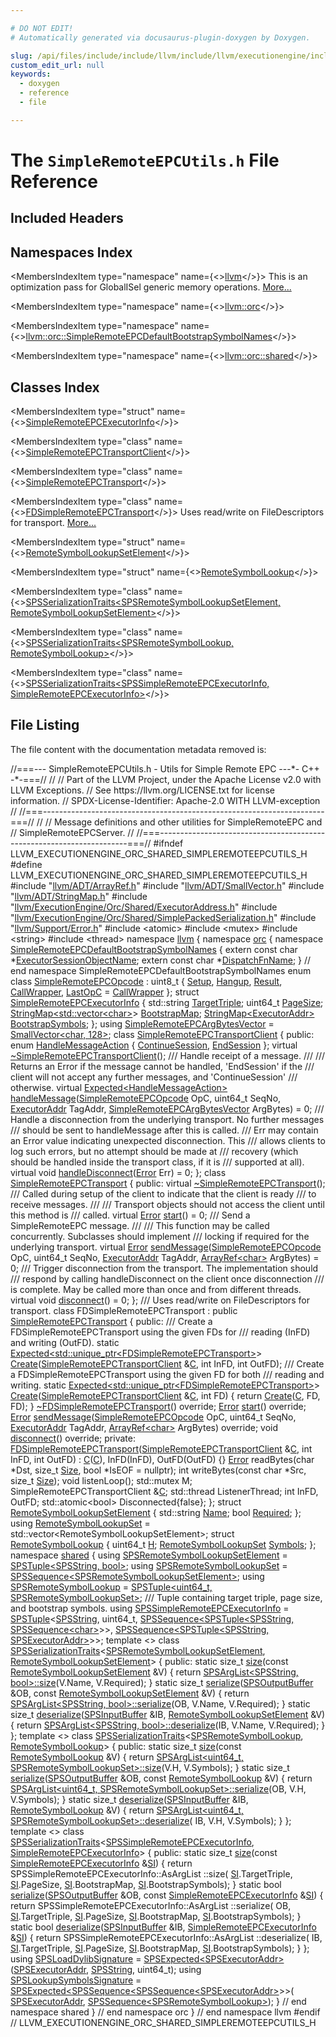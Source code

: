 ```yaml
---

# DO NOT EDIT!
# Automatically generated via docusaurus-plugin-doxygen by Doxygen.

slug: /api/files/include/include/llvm/include/llvm/executionengine/include/llvm/executionengine/orc/include/llvm/executionengine/orc/shared/simpleremoteepcutils-h
custom_edit_url: null
keywords:
  - doxygen
  - reference
  - file

---
```





# The `SimpleRemoteEPCUtils.h` File Reference

<DoxygenPage pluginConfig={pluginConfig}>



## Included Headers

<IncludesList>
<IncludesListItem
  filePath="llvm/ADT/ArrayRef.h"
  permalink="/docs/api/files/include/include/llvm/include/llvm/adt/arrayref-h"
  isLocal="true" />
<IncludesListItem
  filePath="llvm/ADT/SmallVector.h"
  permalink="/docs/api/files/include/include/llvm/include/llvm/adt/smallvector-h"
  isLocal="true" />
<IncludesListItem
  filePath="llvm/ADT/StringMap.h"
  permalink="/docs/api/files/include/include/llvm/include/llvm/adt/stringmap-h"
  isLocal="true" />
<IncludesListItem
  filePath="llvm/ExecutionEngine/Orc/Shared/ExecutorAddress.h"
  permalink="/docs/api/files/include/include/llvm/include/llvm/executionengine/include/llvm/executionengine/orc/include/llvm/executionengine/orc/shared/executoraddress-h"
  isLocal="true" />
<IncludesListItem
  filePath="llvm/ExecutionEngine/Orc/Shared/SimplePackedSerialization.h"
  permalink="/docs/api/files/include/include/llvm/include/llvm/executionengine/include/llvm/executionengine/orc/include/llvm/executionengine/orc/shared/simplepackedserialization-h"
  isLocal="true" />
<IncludesListItem
  filePath="llvm/Support/Error.h"
  permalink="/docs/api/files/include/include/llvm/include/llvm/support/error-h"
  isLocal="true" />
<IncludesListItem
  filePath="atomic"
  permalink=""
  isLocal="false" />
<IncludesListItem
  filePath="mutex"
  permalink=""
  isLocal="false" />
<IncludesListItem
  filePath="string"
  permalink=""
  isLocal="false" />
<IncludesListItem
  filePath="thread"
  permalink=""
  isLocal="false" />
</IncludesList>

## Namespaces Index

<MembersIndex>

<MembersIndexItem
  type="namespace"
  name={<><a href="/docs/api/namespaces/llvm">llvm</a></>}>
This is an optimization pass for GlobalISel generic memory operations. <a href="/docs/api/namespaces/llvm/#details">More...</a>
</MembersIndexItem>

<MembersIndexItem
  type="namespace"
  name={<><a href="/docs/api/namespaces/llvm/orc">llvm::orc</a></>}>
</MembersIndexItem>

<MembersIndexItem
  type="namespace"
  name={<><a href="/docs/api/namespaces/llvm/orc/simpleremoteepcdefaultbootstrapsymbolnames">llvm::orc::SimpleRemoteEPCDefaultBootstrapSymbolNames</a></>}>
</MembersIndexItem>

<MembersIndexItem
  type="namespace"
  name={<><a href="/docs/api/namespaces/llvm/orc/shared">llvm::orc::shared</a></>}>
</MembersIndexItem>

</MembersIndex>

## Classes Index

<MembersIndex>

<MembersIndexItem
  type="struct"
  name={<><a href="/docs/api/structs/llvm/orc/simpleremoteepcexecutorinfo">SimpleRemoteEPCExecutorInfo</a></>}>
</MembersIndexItem>

<MembersIndexItem
  type="class"
  name={<><a href="/docs/api/classes/llvm/orc/simpleremoteepctransportclient">SimpleRemoteEPCTransportClient</a></>}>
</MembersIndexItem>

<MembersIndexItem
  type="class"
  name={<><a href="/docs/api/classes/llvm/orc/simpleremoteepctransport">SimpleRemoteEPCTransport</a></>}>
</MembersIndexItem>

<MembersIndexItem
  type="class"
  name={<><a href="/docs/api/classes/llvm/orc/fdsimpleremoteepctransport">FDSimpleRemoteEPCTransport</a></>}>
Uses read/write on FileDescriptors for transport. <a href="/docs/api/classes/llvm/orc/fdsimpleremoteepctransport/#details">More...</a>
</MembersIndexItem>

<MembersIndexItem
  type="struct"
  name={<><a href="/docs/api/structs/llvm/orc/remotesymbollookupsetelement">RemoteSymbolLookupSetElement</a></>}>
</MembersIndexItem>

<MembersIndexItem
  type="struct"
  name={<><a href="/docs/api/structs/llvm/orc/remotesymbollookup">RemoteSymbolLookup</a></>}>
</MembersIndexItem>

<MembersIndexItem
  type="class"
  name={<><a href="/docs/api/classes/llvm/orc/shared/spsserializationtraits-8bb0c38405e731770fcc164a0efbfc82">SPSSerializationTraits&lt;SPSRemoteSymbolLookupSetElement, RemoteSymbolLookupSetElement&gt;</a></>}>
</MembersIndexItem>

<MembersIndexItem
  type="class"
  name={<><a href="/docs/api/classes/llvm/orc/shared/spsserializationtraits-e6f3407606c96b1e4e04d36265010f97">SPSSerializationTraits&lt;SPSRemoteSymbolLookup, RemoteSymbolLookup&gt;</a></>}>
</MembersIndexItem>

<MembersIndexItem
  type="class"
  name={<><a href="/docs/api/classes/llvm/orc/shared/spsserializationtraits-ea18de0a5e2ee726f163169765325d87">SPSSerializationTraits&lt;SPSSimpleRemoteEPCExecutorInfo, SimpleRemoteEPCExecutorInfo&gt;</a></>}>
</MembersIndexItem>

</MembersIndex>


## File Listing

The file content with the documentation metadata removed is:

<ProgramListing>

<Link id="l00001" /><CodeLine lineNumber="1"><span class="doxyHighlightComment">//===--- SimpleRemoteEPCUtils.h - Utils for Simple Remote EPC ---&#42;- C++ -&#42;-===//</span></CodeLine>
<Link id="l00002" /><CodeLine lineNumber="2"><span class="doxyHighlightComment">//</span></CodeLine>
<Link id="l00003" /><CodeLine lineNumber="3"><span class="doxyHighlightComment">// Part of the LLVM Project, under the Apache License v2.0 with LLVM Exceptions.</span></CodeLine>
<Link id="l00004" /><CodeLine lineNumber="4"><span class="doxyHighlightComment">// See https://llvm.org/LICENSE.txt for license information.</span></CodeLine>
<Link id="l00005" /><CodeLine lineNumber="5"><span class="doxyHighlightComment">// SPDX-License-Identifier: Apache-2.0 WITH LLVM-exception</span></CodeLine>
<Link id="l00006" /><CodeLine lineNumber="6"><span class="doxyHighlightComment">//</span></CodeLine>
<Link id="l00007" /><CodeLine lineNumber="7"><span class="doxyHighlightComment">//===----------------------------------------------------------------------===//</span></CodeLine>
<Link id="l00008" /><CodeLine lineNumber="8"><span class="doxyHighlightComment">//</span></CodeLine>
<Link id="l00009" /><CodeLine lineNumber="9"><span class="doxyHighlightComment">// Message definitions and other utilities for SimpleRemoteEPC and</span></CodeLine>
<Link id="l00010" /><CodeLine lineNumber="10"><span class="doxyHighlightComment">// SimpleRemoteEPCServer.</span></CodeLine>
<Link id="l00011" /><CodeLine lineNumber="11"><span class="doxyHighlightComment">//</span></CodeLine>
<Link id="l00012" /><CodeLine lineNumber="12"><span class="doxyHighlightComment">//===----------------------------------------------------------------------===//</span></CodeLine>
<Link id="l00013" /><CodeLine lineNumber="13"></CodeLine>
<Link id="l00014" /><CodeLine lineNumber="14"><span class="doxyHighlightPreprocessor">#ifndef LLVM&#95;EXECUTIONENGINE&#95;ORC&#95;SHARED&#95;SIMPLEREMOTEEPCUTILS&#95;H</span></CodeLine>
<Link id="l00015" /><CodeLine lineNumber="15"><span class="doxyHighlightPreprocessor">#define LLVM&#95;EXECUTIONENGINE&#95;ORC&#95;SHARED&#95;SIMPLEREMOTEEPCUTILS&#95;H</span></CodeLine>
<Link id="l00016" /><CodeLine lineNumber="16"></CodeLine>
<Link id="l00017" /><CodeLine lineNumber="17"><span class="doxyHighlightPreprocessor">#include &quot;<a href="/docs/api/files/include/include/llvm/include/llvm/adt/arrayref-h">llvm/ADT/ArrayRef.h</a>&quot;</span></CodeLine>
<Link id="l00018" /><CodeLine lineNumber="18"><span class="doxyHighlightPreprocessor">#include &quot;<a href="/docs/api/files/include/include/llvm/include/llvm/adt/smallvector-h">llvm/ADT/SmallVector.h</a>&quot;</span></CodeLine>
<Link id="l00019" /><CodeLine lineNumber="19"><span class="doxyHighlightPreprocessor">#include &quot;<a href="/docs/api/files/include/include/llvm/include/llvm/adt/stringmap-h">llvm/ADT/StringMap.h</a>&quot;</span></CodeLine>
<Link id="l00020" /><CodeLine lineNumber="20"><span class="doxyHighlightPreprocessor">#include &quot;<a href="/docs/api/files/include/include/llvm/include/llvm/executionengine/include/llvm/executionengine/orc/include/llvm/executionengine/orc/shared/executoraddress-h">llvm/ExecutionEngine/Orc/Shared/ExecutorAddress.h</a>&quot;</span></CodeLine>
<Link id="l00021" /><CodeLine lineNumber="21"><span class="doxyHighlightPreprocessor">#include &quot;<a href="/docs/api/files/include/include/llvm/include/llvm/executionengine/include/llvm/executionengine/orc/include/llvm/executionengine/orc/shared/simplepackedserialization-h">llvm/ExecutionEngine/Orc/Shared/SimplePackedSerialization.h</a>&quot;</span></CodeLine>
<Link id="l00022" /><CodeLine lineNumber="22"><span class="doxyHighlightPreprocessor">#include &quot;<a href="/docs/api/files/include/include/llvm/include/llvm/support/error-h">llvm/Support/Error.h</a>&quot;</span></CodeLine>
<Link id="l00023" /><CodeLine lineNumber="23"></CodeLine>
<Link id="l00024" /><CodeLine lineNumber="24"><span class="doxyHighlightPreprocessor">#include &lt;atomic&gt;</span></CodeLine>
<Link id="l00025" /><CodeLine lineNumber="25"><span class="doxyHighlightPreprocessor">#include &lt;mutex&gt;</span></CodeLine>
<Link id="l00026" /><CodeLine lineNumber="26"><span class="doxyHighlightPreprocessor">#include &lt;string&gt;</span></CodeLine>
<Link id="l00027" /><CodeLine lineNumber="27"><span class="doxyHighlightPreprocessor">#include &lt;thread&gt;</span></CodeLine>
<Link id="l00028" /><CodeLine lineNumber="28"></CodeLine>
<Link id="l00029" /><CodeLine lineNumber="29"><span class="doxyHighlightKeyword">namespace </span><span class="doxyHighlight"><a href="/docs/api/namespaces/llvm">llvm</a> &#123;</span></CodeLine>
<Link id="l00030" /><CodeLine lineNumber="30"><span class="doxyHighlightKeyword">namespace </span><span class="doxyHighlight"><a href="/docs/api/namespaces/llvm/orc">orc</a> &#123;</span></CodeLine>
<Link id="l00031" /><CodeLine lineNumber="31"></CodeLine>
<Link id="l00032" /><CodeLine lineNumber="32" lineLink="/docs/api/namespaces/llvm/orc/simpleremoteepcdefaultbootstrapsymbolnames"><span class="doxyHighlightKeyword">namespace </span><span class="doxyHighlight"><a href="/docs/api/namespaces/llvm/orc/simpleremoteepcdefaultbootstrapsymbolnames">SimpleRemoteEPCDefaultBootstrapSymbolNames</a> &#123;</span></CodeLine>
<Link id="l00033" /><CodeLine lineNumber="33"><span class="doxyHighlightKeyword">extern</span><span class="doxyHighlight"> </span><span class="doxyHighlightKeyword">const</span><span class="doxyHighlight"> </span><span class="doxyHighlightKeywordType">char</span><span class="doxyHighlight"> &#42;<a href="/docs/api/namespaces/llvm/orc/simpleremoteepcdefaultbootstrapsymbolnames/#a5925697872254d16b34822093c7bc895">ExecutorSessionObjectName</a>;</span></CodeLine>
<Link id="l00034" /><CodeLine lineNumber="34"><span class="doxyHighlightKeyword">extern</span><span class="doxyHighlight"> </span><span class="doxyHighlightKeyword">const</span><span class="doxyHighlight"> </span><span class="doxyHighlightKeywordType">char</span><span class="doxyHighlight"> &#42;<a href="/docs/api/namespaces/llvm/orc/simpleremoteepcdefaultbootstrapsymbolnames/#a317afe50d801a8bda1f3dd0f4e52752a">DispatchFnName</a>;</span></CodeLine>
<Link id="l00035" /><CodeLine lineNumber="35"><span class="doxyHighlight">&#125; </span><span class="doxyHighlightComment">// end namespace SimpleRemoteEPCDefaultBootstrapSymbolNames</span></CodeLine>
<Link id="l00036" /><CodeLine lineNumber="36"></CodeLine>
<Link id="l00037" /><CodeLine lineNumber="37" lineLink="/docs/api/namespaces/llvm/orc/#a1448b52253eb43f8f07b7f5d94336a47"><span class="doxyHighlightKeyword">enum class</span><span class="doxyHighlight"> <a href="/docs/api/namespaces/llvm/orc/#a1448b52253eb43f8f07b7f5d94336a47">SimpleRemoteEPCOpcode</a> : uint8&#95;t &#123;</span></CodeLine>
<Link id="l00038" /><CodeLine lineNumber="38" lineLink="/docs/api/namespaces/llvm/orc/#a1448b52253eb43f8f07b7f5d94336a47aad2376beebecdcf7846ba973fa1a005b"><span class="doxyHighlight">  <a href="/docs/api/namespaces/llvm/orc/#a1448b52253eb43f8f07b7f5d94336a47aad2376beebecdcf7846ba973fa1a005b">Setup</a>,</span></CodeLine>
<Link id="l00039" /><CodeLine lineNumber="39" lineLink="/docs/api/namespaces/llvm/orc/#a1448b52253eb43f8f07b7f5d94336a47a77bd384c19f071f8d0579398b90df0b6"><span class="doxyHighlight">  <a href="/docs/api/namespaces/llvm/orc/#a1448b52253eb43f8f07b7f5d94336a47a77bd384c19f071f8d0579398b90df0b6">Hangup</a>,</span></CodeLine>
<Link id="l00040" /><CodeLine lineNumber="40" lineLink="/docs/api/namespaces/llvm/orc/#a1448b52253eb43f8f07b7f5d94336a47a8eea62084ca7e541d918e823422bd82e"><span class="doxyHighlight">  <a href="/docs/api/namespaces/llvm/orc/#a1448b52253eb43f8f07b7f5d94336a47a8eea62084ca7e541d918e823422bd82e">Result</a>,</span></CodeLine>
<Link id="l00041" /><CodeLine lineNumber="41" lineLink="/docs/api/namespaces/llvm/orc/#a1448b52253eb43f8f07b7f5d94336a47a0fe959195d2bfd3ccc5cd9c358c4b561"><span class="doxyHighlight">  <a href="/docs/api/namespaces/llvm/orc/#a1448b52253eb43f8f07b7f5d94336a47a0fe959195d2bfd3ccc5cd9c358c4b561">CallWrapper</a>,</span></CodeLine>
<Link id="l00042" /><CodeLine lineNumber="42" lineLink="/docs/api/namespaces/llvm/orc/#a1448b52253eb43f8f07b7f5d94336a47ac1412e64d00512f6facfacd333f8c2b3"><span class="doxyHighlight">  <a href="/docs/api/namespaces/llvm/orc/#a1448b52253eb43f8f07b7f5d94336a47ac1412e64d00512f6facfacd333f8c2b3">LastOpC</a> = <a href="/docs/api/namespaces/llvm/orc/#a1448b52253eb43f8f07b7f5d94336a47a0fe959195d2bfd3ccc5cd9c358c4b561">CallWrapper</a></span></CodeLine>
<Link id="l00043" /><CodeLine lineNumber="43"><span class="doxyHighlight">&#125;;</span></CodeLine>
<Link id="l00044" /><CodeLine lineNumber="44"></CodeLine>
<Link id="l00045" /><CodeLine lineNumber="45" lineLink="/docs/api/structs/llvm/orc/simpleremoteepcexecutorinfo"><span class="doxyHighlightKeyword">struct </span><span class="doxyHighlight"><a href="/docs/api/structs/llvm/orc/simpleremoteepcexecutorinfo">SimpleRemoteEPCExecutorInfo</a> &#123;</span></CodeLine>
<Link id="l00046" /><CodeLine lineNumber="46" lineLink="/docs/api/structs/llvm/orc/simpleremoteepcexecutorinfo/#af7974c1a608d5ea9379d742c8e3bdbd4"><span class="doxyHighlight">  std::string <a href="/docs/api/structs/llvm/orc/simpleremoteepcexecutorinfo/#af7974c1a608d5ea9379d742c8e3bdbd4">TargetTriple</a>;</span></CodeLine>
<Link id="l00047" /><CodeLine lineNumber="47" lineLink="/docs/api/structs/llvm/orc/simpleremoteepcexecutorinfo/#aafa12dc2d92f17e4b5e6c5e9ccf16c5b"><span class="doxyHighlight">  uint64&#95;t <a href="/docs/api/structs/llvm/orc/simpleremoteepcexecutorinfo/#aafa12dc2d92f17e4b5e6c5e9ccf16c5b">PageSize</a>;</span></CodeLine>
<Link id="l00048" /><CodeLine lineNumber="48" lineLink="/docs/api/structs/llvm/orc/simpleremoteepcexecutorinfo/#a53766fef0e97efb3a7861342a248f8c1"><span class="doxyHighlight">  <a href="/docs/api/classes/llvm/stringmap">StringMap&lt;std::vector&lt;char&gt;</a>&gt; <a href="/docs/api/structs/llvm/orc/simpleremoteepcexecutorinfo/#a53766fef0e97efb3a7861342a248f8c1">BootstrapMap</a>;</span></CodeLine>
<Link id="l00049" /><CodeLine lineNumber="49" lineLink="/docs/api/structs/llvm/orc/simpleremoteepcexecutorinfo/#a04099927c3f1ff0c96b34056bea17a06"><span class="doxyHighlight">  <a href="/docs/api/classes/llvm/stringmap">StringMap&lt;ExecutorAddr&gt;</a> <a href="/docs/api/structs/llvm/orc/simpleremoteepcexecutorinfo/#a04099927c3f1ff0c96b34056bea17a06">BootstrapSymbols</a>;</span></CodeLine>
<Link id="l00050" /><CodeLine lineNumber="50"><span class="doxyHighlight">&#125;;</span></CodeLine>
<Link id="l00051" /><CodeLine lineNumber="51"></CodeLine>
<Link id="l00052" /><CodeLine lineNumber="52" lineLink="/docs/api/namespaces/llvm/orc/#a7b57ebab4d32c81530df07ac39a3b0ca"><span class="doxyHighlightKeyword">using </span><span class="doxyHighlight"><a href="/docs/api/namespaces/llvm/orc/#a7b57ebab4d32c81530df07ac39a3b0ca">SimpleRemoteEPCArgBytesVector</a> = <a href="/docs/api/classes/llvm/smallvector">SmallVector&lt;char, 128&gt;</a>;</span></CodeLine>
<Link id="l00053" /><CodeLine lineNumber="53"></CodeLine>
<Link id="l00054" /><CodeLine lineNumber="54" lineLink="/docs/api/classes/llvm/orc/simpleremoteepctransportclient"><span class="doxyHighlightKeyword">class </span><span class="doxyHighlight"><a href="/docs/api/classes/llvm/orc/simpleremoteepctransportclient">SimpleRemoteEPCTransportClient</a> &#123;</span></CodeLine>
<Link id="l00055" /><CodeLine lineNumber="55"><span class="doxyHighlightKeyword">public</span><span class="doxyHighlight">:</span></CodeLine>
<Link id="l00056" /><CodeLine lineNumber="56" lineLink="/docs/api/classes/llvm/orc/simpleremoteepctransportclient/#a0cae86f42eaefdba4b602c77afb1e035a5e8b6f0100b3a1ab9b994fc190a1b14d"><span class="doxyHighlight">  </span><span class="doxyHighlightKeyword">enum</span><span class="doxyHighlight"> <a href="/docs/api/classes/llvm/orc/simpleremoteepctransportclient/#a0cae86f42eaefdba4b602c77afb1e035">HandleMessageAction</a> &#123; <a href="/docs/api/classes/llvm/orc/simpleremoteepctransportclient/#a0cae86f42eaefdba4b602c77afb1e035a5e8b6f0100b3a1ab9b994fc190a1b14d">ContinueSession</a>, <a href="/docs/api/classes/llvm/orc/simpleremoteepctransportclient/#a0cae86f42eaefdba4b602c77afb1e035abd48e7a3495d02791216dca8b8ad1837">EndSession</a> &#125;;</span></CodeLine>
<Link id="l00057" /><CodeLine lineNumber="57"></CodeLine>
<Link id="l00058" /><CodeLine lineNumber="58" lineLink="/docs/api/classes/llvm/orc/simpleremoteepctransportclient/#abe6c8e45cc780da3a5e5045424b4eaf5"><span class="doxyHighlight">  </span><span class="doxyHighlightKeyword">virtual</span><span class="doxyHighlight"> <a href="/docs/api/classes/llvm/orc/simpleremoteepctransportclient/#abe6c8e45cc780da3a5e5045424b4eaf5">~SimpleRemoteEPCTransportClient</a>();</span></CodeLine>
<Link id="l00059" /><CodeLine lineNumber="59"></CodeLine>
<Link id="l00060" /><CodeLine lineNumber="60"><span class="doxyHighlightComment">  /// Handle receipt of a message.</span></CodeLine>
<Link id="l00061" /><CodeLine lineNumber="61"><span class="doxyHighlightComment">  ///</span></CodeLine>
<Link id="l00062" /><CodeLine lineNumber="62"><span class="doxyHighlightComment">  /// Returns an Error if the message cannot be handled, &#39;EndSession&#39; if the</span></CodeLine>
<Link id="l00063" /><CodeLine lineNumber="63"><span class="doxyHighlightComment">  /// client will not accept any further messages, and &#39;ContinueSession&#39;</span></CodeLine>
<Link id="l00064" /><CodeLine lineNumber="64"><span class="doxyHighlightComment">  /// otherwise.</span></CodeLine>
<Link id="l00065" /><CodeLine lineNumber="65"><span class="doxyHighlight">  </span><span class="doxyHighlightKeyword">virtual</span><span class="doxyHighlight"> <a href="/docs/api/classes/llvm/expected">Expected&lt;HandleMessageAction&gt;</a></span></CodeLine>
<Link id="l00066" /><CodeLine lineNumber="66" lineLink="/docs/api/classes/llvm/orc/simpleremoteepctransportclient/#a756770283ea204755873a23eb1324f69"><span class="doxyHighlight">  <a href="/docs/api/classes/llvm/orc/simpleremoteepctransportclient/#a756770283ea204755873a23eb1324f69">handleMessage</a>(<a href="/docs/api/namespaces/llvm/orc/#a1448b52253eb43f8f07b7f5d94336a47">SimpleRemoteEPCOpcode</a> OpC, uint64&#95;t SeqNo, <a href="/docs/api/classes/llvm/orc/executoraddr">ExecutorAddr</a> TagAddr,</span></CodeLine>
<Link id="l00067" /><CodeLine lineNumber="67"><span class="doxyHighlight">                <a href="/docs/api/namespaces/llvm/orc/#a7b57ebab4d32c81530df07ac39a3b0ca">SimpleRemoteEPCArgBytesVector</a> ArgBytes) = 0;</span></CodeLine>
<Link id="l00068" /><CodeLine lineNumber="68"></CodeLine>
<Link id="l00069" /><CodeLine lineNumber="69"><span class="doxyHighlightComment">  /// Handle a disconnection from the underlying transport. No further messages</span></CodeLine>
<Link id="l00070" /><CodeLine lineNumber="70"><span class="doxyHighlightComment">  /// should be sent to handleMessage after this is called.</span></CodeLine>
<Link id="l00071" /><CodeLine lineNumber="71"><span class="doxyHighlightComment">  /// Err may contain an Error value indicating unexpected disconnection. This</span></CodeLine>
<Link id="l00072" /><CodeLine lineNumber="72"><span class="doxyHighlightComment">  /// allows clients to log such errors, but no attempt should be made at</span></CodeLine>
<Link id="l00073" /><CodeLine lineNumber="73"><span class="doxyHighlightComment">  /// recovery (which should be handled inside the transport class, if it is</span></CodeLine>
<Link id="l00074" /><CodeLine lineNumber="74"><span class="doxyHighlightComment">  /// supported at all).</span></CodeLine>
<Link id="l00075" /><CodeLine lineNumber="75" lineLink="/docs/api/classes/llvm/orc/simpleremoteepctransportclient/#a8477fb0a7c21a1860bd529ebbb3b09ea"><span class="doxyHighlight">  </span><span class="doxyHighlightKeyword">virtual</span><span class="doxyHighlight"> </span><span class="doxyHighlightKeywordType">void</span><span class="doxyHighlight"> <a href="/docs/api/classes/llvm/orc/simpleremoteepctransportclient/#a8477fb0a7c21a1860bd529ebbb3b09ea">handleDisconnect</a>(<a href="/docs/api/classes/llvm/error">Error</a> Err) = 0;</span></CodeLine>
<Link id="l00076" /><CodeLine lineNumber="76"><span class="doxyHighlight">&#125;;</span></CodeLine>
<Link id="l00077" /><CodeLine lineNumber="77"></CodeLine>
<Link id="l00078" /><CodeLine lineNumber="78" lineLink="/docs/api/classes/llvm/orc/simpleremoteepctransport"><span class="doxyHighlightKeyword">class </span><span class="doxyHighlight"><a href="/docs/api/classes/llvm/orc/simpleremoteepctransport">SimpleRemoteEPCTransport</a> &#123;</span></CodeLine>
<Link id="l00079" /><CodeLine lineNumber="79"><span class="doxyHighlightKeyword">public</span><span class="doxyHighlight">:</span></CodeLine>
<Link id="l00080" /><CodeLine lineNumber="80" lineLink="/docs/api/classes/llvm/orc/simpleremoteepctransport/#a38797b28455384e26ad80ce745ada240"><span class="doxyHighlight">  </span><span class="doxyHighlightKeyword">virtual</span><span class="doxyHighlight"> <a href="/docs/api/classes/llvm/orc/simpleremoteepctransport/#a38797b28455384e26ad80ce745ada240">~SimpleRemoteEPCTransport</a>();</span></CodeLine>
<Link id="l00081" /><CodeLine lineNumber="81"></CodeLine>
<Link id="l00082" /><CodeLine lineNumber="82"><span class="doxyHighlightComment">  /// Called during setup of the client to indicate that the client is ready</span></CodeLine>
<Link id="l00083" /><CodeLine lineNumber="83"><span class="doxyHighlightComment">  /// to receive messages.</span></CodeLine>
<Link id="l00084" /><CodeLine lineNumber="84"><span class="doxyHighlightComment">  ///</span></CodeLine>
<Link id="l00085" /><CodeLine lineNumber="85"><span class="doxyHighlightComment">  /// Transport objects should not access the client until this method is</span></CodeLine>
<Link id="l00086" /><CodeLine lineNumber="86"><span class="doxyHighlightComment">  /// called.</span></CodeLine>
<Link id="l00087" /><CodeLine lineNumber="87" lineLink="/docs/api/classes/llvm/orc/simpleremoteepctransport/#ae79c453de0005263fa402a4528daca62"><span class="doxyHighlight">  </span><span class="doxyHighlightKeyword">virtual</span><span class="doxyHighlight"> <a href="/docs/api/classes/llvm/error">Error</a> <a href="/docs/api/classes/llvm/orc/simpleremoteepctransport/#ae79c453de0005263fa402a4528daca62">start</a>() = 0;</span></CodeLine>
<Link id="l00088" /><CodeLine lineNumber="88"></CodeLine>
<Link id="l00089" /><CodeLine lineNumber="89"><span class="doxyHighlightComment">  /// Send a SimpleRemoteEPC message.</span></CodeLine>
<Link id="l00090" /><CodeLine lineNumber="90"><span class="doxyHighlightComment">  ///</span></CodeLine>
<Link id="l00091" /><CodeLine lineNumber="91"><span class="doxyHighlightComment">  /// This function may be called concurrently. Subclasses should implement</span></CodeLine>
<Link id="l00092" /><CodeLine lineNumber="92"><span class="doxyHighlightComment">  /// locking if required for the underlying transport.</span></CodeLine>
<Link id="l00093" /><CodeLine lineNumber="93" lineLink="/docs/api/classes/llvm/orc/simpleremoteepctransport/#aaf0798dc9fea356e7235626731290c85"><span class="doxyHighlight">  </span><span class="doxyHighlightKeyword">virtual</span><span class="doxyHighlight"> <a href="/docs/api/classes/llvm/error">Error</a> <a href="/docs/api/classes/llvm/orc/simpleremoteepctransport/#aaf0798dc9fea356e7235626731290c85">sendMessage</a>(<a href="/docs/api/namespaces/llvm/orc/#a1448b52253eb43f8f07b7f5d94336a47">SimpleRemoteEPCOpcode</a> OpC, uint64&#95;t SeqNo,</span></CodeLine>
<Link id="l00094" /><CodeLine lineNumber="94"><span class="doxyHighlight">                            <a href="/docs/api/classes/llvm/orc/executoraddr">ExecutorAddr</a> TagAddr, <a href="/docs/api/classes/llvm/arrayref">ArrayRef&lt;char&gt;</a> ArgBytes) = 0;</span></CodeLine>
<Link id="l00095" /><CodeLine lineNumber="95"></CodeLine>
<Link id="l00096" /><CodeLine lineNumber="96"><span class="doxyHighlightComment">  /// Trigger disconnection from the transport. The implementation should</span></CodeLine>
<Link id="l00097" /><CodeLine lineNumber="97"><span class="doxyHighlightComment">  /// respond by calling handleDisconnect on the client once disconnection</span></CodeLine>
<Link id="l00098" /><CodeLine lineNumber="98"><span class="doxyHighlightComment">  /// is complete. May be called more than once and from different threads.</span></CodeLine>
<Link id="l00099" /><CodeLine lineNumber="99" lineLink="/docs/api/classes/llvm/orc/simpleremoteepctransport/#a40dbb8329ec9b2d5c75db809a2b98be1"><span class="doxyHighlight">  </span><span class="doxyHighlightKeyword">virtual</span><span class="doxyHighlight"> </span><span class="doxyHighlightKeywordType">void</span><span class="doxyHighlight"> <a href="/docs/api/classes/llvm/orc/simpleremoteepctransport/#a40dbb8329ec9b2d5c75db809a2b98be1">disconnect</a>() = 0;</span></CodeLine>
<Link id="l00100" /><CodeLine lineNumber="100"><span class="doxyHighlight">&#125;;</span></CodeLine>
<Link id="l00101" /><CodeLine lineNumber="101"></CodeLine>
<Link id="l00102" /><CodeLine lineNumber="102"><span class="doxyHighlightComment">/// Uses read/write on FileDescriptors for transport.</span></CodeLine>
<Link id="l00103" /><CodeLine lineNumber="103" lineLink="/docs/api/classes/llvm/orc/fdsimpleremoteepctransport"><span class="doxyHighlightKeyword">class </span><span class="doxyHighlight">FDSimpleRemoteEPCTransport : </span><span class="doxyHighlightKeyword">public</span><span class="doxyHighlight"> <a href="/docs/api/classes/llvm/orc/simpleremoteepctransport">SimpleRemoteEPCTransport</a> &#123;</span></CodeLine>
<Link id="l00104" /><CodeLine lineNumber="104"><span class="doxyHighlightKeyword">public</span><span class="doxyHighlight">:</span></CodeLine>
<Link id="l00105" /><CodeLine lineNumber="105"><span class="doxyHighlightComment">  /// Create a FDSimpleRemoteEPCTransport using the given FDs for</span></CodeLine>
<Link id="l00106" /><CodeLine lineNumber="106"><span class="doxyHighlightComment">  /// reading (InFD) and writing (OutFD).</span></CodeLine>
<Link id="l00107" /><CodeLine lineNumber="107"><span class="doxyHighlight">  </span><span class="doxyHighlightKeyword">static</span><span class="doxyHighlight"> <a href="/docs/api/classes/llvm/expected">Expected&lt;std::unique&#95;ptr&lt;FDSimpleRemoteEPCTransport&gt;</a>&gt;</span></CodeLine>
<Link id="l00108" /><CodeLine lineNumber="108"><span class="doxyHighlight">  <a href="/docs/api/classes/llvm/orc/fdsimpleremoteepctransport/#a5d6436e125cf4da50190592a07a2197d">Create</a>(<a href="/docs/api/classes/llvm/orc/simpleremoteepctransportclient">SimpleRemoteEPCTransportClient</a> &amp;<a href="/docs/api/namespaces/llvm/callingconv/#ac6aa1387c4375260e2468eb5a77fdb4cafd841a49aec1539bc88abc8ff9e170fb">C</a>, </span><span class="doxyHighlightKeywordType">int</span><span class="doxyHighlight"> InFD, </span><span class="doxyHighlightKeywordType">int</span><span class="doxyHighlight"> OutFD);</span></CodeLine>
<Link id="l00109" /><CodeLine lineNumber="109"></CodeLine>
<Link id="l00110" /><CodeLine lineNumber="110"><span class="doxyHighlightComment">  /// Create a FDSimpleRemoteEPCTransport using the given FD for both</span></CodeLine>
<Link id="l00111" /><CodeLine lineNumber="111"><span class="doxyHighlightComment">  /// reading and writing.</span></CodeLine>
<Link id="l00112" /><CodeLine lineNumber="112"><span class="doxyHighlight">  </span><span class="doxyHighlightKeyword">static</span><span class="doxyHighlight"> <a href="/docs/api/classes/llvm/expected">Expected&lt;std::unique&#95;ptr&lt;FDSimpleRemoteEPCTransport&gt;</a>&gt;</span></CodeLine>
<Link id="l00113" /><CodeLine lineNumber="113" lineLink="/docs/api/classes/llvm/orc/fdsimpleremoteepctransport/#a7bb5d042470544c2bbd08588984d41b3"><span class="doxyHighlight">  <a href="/docs/api/classes/llvm/orc/fdsimpleremoteepctransport/#a7bb5d042470544c2bbd08588984d41b3">Create</a>(<a href="/docs/api/classes/llvm/orc/simpleremoteepctransportclient">SimpleRemoteEPCTransportClient</a> &amp;<a href="/docs/api/namespaces/llvm/callingconv/#ac6aa1387c4375260e2468eb5a77fdb4cafd841a49aec1539bc88abc8ff9e170fb">C</a>, </span><span class="doxyHighlightKeywordType">int</span><span class="doxyHighlight"> FD) &#123;</span></CodeLine>
<Link id="l00114" /><CodeLine lineNumber="114"><span class="doxyHighlight">    </span><span class="doxyHighlightKeywordFlow">return</span><span class="doxyHighlight"> <a href="/docs/api/classes/llvm/orc/fdsimpleremoteepctransport/#a5d6436e125cf4da50190592a07a2197d">Create</a>(<a href="/docs/api/namespaces/llvm/callingconv/#ac6aa1387c4375260e2468eb5a77fdb4cafd841a49aec1539bc88abc8ff9e170fb">C</a>, FD, FD);</span></CodeLine>
<Link id="l00115" /><CodeLine lineNumber="115"><span class="doxyHighlight">  &#125;</span></CodeLine>
<Link id="l00116" /><CodeLine lineNumber="116"></CodeLine>
<Link id="l00117" /><CodeLine lineNumber="117"><span class="doxyHighlight">  <a href="/docs/api/classes/llvm/orc/fdsimpleremoteepctransport/#afa56afe03c97c700880895e658ba6232">~FDSimpleRemoteEPCTransport</a>() </span><span class="doxyHighlightKeyword">override</span><span class="doxyHighlight">;</span></CodeLine>
<Link id="l00118" /><CodeLine lineNumber="118"></CodeLine>
<Link id="l00119" /><CodeLine lineNumber="119"><span class="doxyHighlight">  <a href="/docs/api/classes/llvm/error">Error</a> <a href="/docs/api/classes/llvm/orc/fdsimpleremoteepctransport/#a6e8f262aaaac4d6d07b00f3e16510383">start</a>() </span><span class="doxyHighlightKeyword">override</span><span class="doxyHighlight">;</span></CodeLine>
<Link id="l00120" /><CodeLine lineNumber="120"></CodeLine>
<Link id="l00121" /><CodeLine lineNumber="121"><span class="doxyHighlight">  <a href="/docs/api/classes/llvm/error">Error</a> <a href="/docs/api/classes/llvm/orc/fdsimpleremoteepctransport/#ac70eafd527c133cbc9773c9237179b17">sendMessage</a>(<a href="/docs/api/namespaces/llvm/orc/#a1448b52253eb43f8f07b7f5d94336a47">SimpleRemoteEPCOpcode</a> OpC, uint64&#95;t SeqNo,</span></CodeLine>
<Link id="l00122" /><CodeLine lineNumber="122"><span class="doxyHighlight">                    <a href="/docs/api/classes/llvm/orc/executoraddr">ExecutorAddr</a> TagAddr, <a href="/docs/api/classes/llvm/arrayref">ArrayRef&lt;char&gt;</a> ArgBytes) </span><span class="doxyHighlightKeyword">override</span><span class="doxyHighlight">;</span></CodeLine>
<Link id="l00123" /><CodeLine lineNumber="123"></CodeLine>
<Link id="l00124" /><CodeLine lineNumber="124"><span class="doxyHighlight">  </span><span class="doxyHighlightKeywordType">void</span><span class="doxyHighlight"> <a href="/docs/api/classes/llvm/orc/fdsimpleremoteepctransport/#a2aad700be22e6ac875d538a01e267d74">disconnect</a>() </span><span class="doxyHighlightKeyword">override</span><span class="doxyHighlight">;</span></CodeLine>
<Link id="l00125" /><CodeLine lineNumber="125"></CodeLine>
<Link id="l00126" /><CodeLine lineNumber="126"><span class="doxyHighlightKeyword">private</span><span class="doxyHighlight">:</span></CodeLine>
<Link id="l00127" /><CodeLine lineNumber="127"><span class="doxyHighlight">  <a href="/docs/api/classes/llvm/orc/fdsimpleremoteepctransport">FDSimpleRemoteEPCTransport</a>(<a href="/docs/api/classes/llvm/orc/simpleremoteepctransportclient">SimpleRemoteEPCTransportClient</a> &amp;<a href="/docs/api/namespaces/llvm/callingconv/#ac6aa1387c4375260e2468eb5a77fdb4cafd841a49aec1539bc88abc8ff9e170fb">C</a>, </span><span class="doxyHighlightKeywordType">int</span><span class="doxyHighlight"> InFD,</span></CodeLine>
<Link id="l00128" /><CodeLine lineNumber="128"><span class="doxyHighlight">                             </span><span class="doxyHighlightKeywordType">int</span><span class="doxyHighlight"> OutFD)</span></CodeLine>
<Link id="l00129" /><CodeLine lineNumber="129"><span class="doxyHighlight">      : <a href="/docs/api/namespaces/llvm/callingconv/#ac6aa1387c4375260e2468eb5a77fdb4cafd841a49aec1539bc88abc8ff9e170fb">C</a>(<a href="/docs/api/namespaces/llvm/callingconv/#ac6aa1387c4375260e2468eb5a77fdb4cafd841a49aec1539bc88abc8ff9e170fb">C</a>), InFD(InFD), OutFD(OutFD) &#123;&#125;</span></CodeLine>
<Link id="l00130" /><CodeLine lineNumber="130"></CodeLine>
<Link id="l00131" /><CodeLine lineNumber="131"><span class="doxyHighlight">  <a href="/docs/api/classes/llvm/error">Error</a> readBytes(</span><span class="doxyHighlightKeywordType">char</span><span class="doxyHighlight"> &#42;Dst, </span><span class="doxyHighlightKeywordType">size&#95;t</span><span class="doxyHighlight"> <a href="/docs/api/files/lib/lib/analysis/inlineorder-cpp/#a7ee6f0cb51c3b9056199e9a0001fe8c3a6f6cb72d544962fa333e2e34ce64f719">Size</a>, </span><span class="doxyHighlightKeywordType">bool</span><span class="doxyHighlight"> &#42;IsEOF = </span><span class="doxyHighlightKeyword">nullptr</span><span class="doxyHighlight">);</span></CodeLine>
<Link id="l00132" /><CodeLine lineNumber="132"><span class="doxyHighlight">  </span><span class="doxyHighlightKeywordType">int</span><span class="doxyHighlight"> writeBytes(</span><span class="doxyHighlightKeyword">const</span><span class="doxyHighlight"> </span><span class="doxyHighlightKeywordType">char</span><span class="doxyHighlight"> &#42;Src, </span><span class="doxyHighlightKeywordType">size&#95;t</span><span class="doxyHighlight"> <a href="/docs/api/files/lib/lib/analysis/inlineorder-cpp/#a7ee6f0cb51c3b9056199e9a0001fe8c3a6f6cb72d544962fa333e2e34ce64f719">Size</a>);</span></CodeLine>
<Link id="l00133" /><CodeLine lineNumber="133"><span class="doxyHighlight">  </span><span class="doxyHighlightKeywordType">void</span><span class="doxyHighlight"> listenLoop();</span></CodeLine>
<Link id="l00134" /><CodeLine lineNumber="134"></CodeLine>
<Link id="l00135" /><CodeLine lineNumber="135"><span class="doxyHighlight">  std::mutex M;</span></CodeLine>
<Link id="l00136" /><CodeLine lineNumber="136"><span class="doxyHighlight">  SimpleRemoteEPCTransportClient &amp;<a href="/docs/api/namespaces/llvm/callingconv/#ac6aa1387c4375260e2468eb5a77fdb4cafd841a49aec1539bc88abc8ff9e170fb">C</a>;</span></CodeLine>
<Link id="l00137" /><CodeLine lineNumber="137"><span class="doxyHighlight">  std::thread ListenerThread;</span></CodeLine>
<Link id="l00138" /><CodeLine lineNumber="138"><span class="doxyHighlight">  </span><span class="doxyHighlightKeywordType">int</span><span class="doxyHighlight"> InFD, OutFD;</span></CodeLine>
<Link id="l00139" /><CodeLine lineNumber="139"><span class="doxyHighlight">  std::atomic&lt;bool&gt; Disconnected&#123;</span><span class="doxyHighlightKeyword">false</span><span class="doxyHighlight">&#125;;</span></CodeLine>
<Link id="l00140" /><CodeLine lineNumber="140"><span class="doxyHighlight">&#125;;</span></CodeLine>
<Link id="l00141" /><CodeLine lineNumber="141"></CodeLine>
<Link id="l00142" /><CodeLine lineNumber="142" lineLink="/docs/api/structs/llvm/orc/remotesymbollookupsetelement"><span class="doxyHighlightKeyword">struct </span><span class="doxyHighlight"><a href="/docs/api/structs/llvm/orc/remotesymbollookupsetelement">RemoteSymbolLookupSetElement</a> &#123;</span></CodeLine>
<Link id="l00143" /><CodeLine lineNumber="143" lineLink="/docs/api/structs/llvm/orc/remotesymbollookupsetelement/#ac4d571cd87813bd089ae3996aa124e8d"><span class="doxyHighlight">  std::string <a href="/docs/api/structs/llvm/orc/remotesymbollookupsetelement/#ac4d571cd87813bd089ae3996aa124e8d">Name</a>;</span></CodeLine>
<Link id="l00144" /><CodeLine lineNumber="144" lineLink="/docs/api/structs/llvm/orc/remotesymbollookupsetelement/#a07f5dbf98d01fcded4c2afa2134cbe60"><span class="doxyHighlight">  </span><span class="doxyHighlightKeywordType">bool</span><span class="doxyHighlight"> <a href="/docs/api/structs/llvm/orc/remotesymbollookupsetelement/#a07f5dbf98d01fcded4c2afa2134cbe60">Required</a>;</span></CodeLine>
<Link id="l00145" /><CodeLine lineNumber="145"><span class="doxyHighlight">&#125;;</span></CodeLine>
<Link id="l00146" /><CodeLine lineNumber="146"></CodeLine>
<Link id="l00147" /><CodeLine lineNumber="147" lineLink="/docs/api/namespaces/llvm/orc/#a6ed8943340ff5fdbb423c5a9f55daf4c"><span class="doxyHighlightKeyword">using </span><span class="doxyHighlight"><a href="/docs/api/namespaces/llvm/orc/#a6ed8943340ff5fdbb423c5a9f55daf4c">RemoteSymbolLookupSet</a> = std::vector&lt;RemoteSymbolLookupSetElement&gt;;</span></CodeLine>
<Link id="l00148" /><CodeLine lineNumber="148"></CodeLine>
<Link id="l00149" /><CodeLine lineNumber="149" lineLink="/docs/api/structs/llvm/orc/remotesymbollookup"><span class="doxyHighlightKeyword">struct </span><span class="doxyHighlight"><a href="/docs/api/structs/llvm/orc/remotesymbollookup">RemoteSymbolLookup</a> &#123;</span></CodeLine>
<Link id="l00150" /><CodeLine lineNumber="150" lineLink="/docs/api/structs/llvm/orc/remotesymbollookup/#ab102aa8f9f92bfb599aa53dee2a2f0fc"><span class="doxyHighlight">  uint64&#95;t <a href="/docs/api/structs/llvm/orc/remotesymbollookup/#ab102aa8f9f92bfb599aa53dee2a2f0fc">H</a>;</span></CodeLine>
<Link id="l00151" /><CodeLine lineNumber="151" lineLink="/docs/api/structs/llvm/orc/remotesymbollookup/#abda0622b4fca4dc6ab25539d5cdbb1e9"><span class="doxyHighlight">  <a href="/docs/api/namespaces/llvm/orc/#a6ed8943340ff5fdbb423c5a9f55daf4c">RemoteSymbolLookupSet</a> <a href="/docs/api/structs/llvm/orc/remotesymbollookup/#abda0622b4fca4dc6ab25539d5cdbb1e9">Symbols</a>;</span></CodeLine>
<Link id="l00152" /><CodeLine lineNumber="152"><span class="doxyHighlight">&#125;;</span></CodeLine>
<Link id="l00153" /><CodeLine lineNumber="153"></CodeLine>
<Link id="l00154" /><CodeLine lineNumber="154"><span class="doxyHighlightKeyword">namespace </span><span class="doxyHighlight"><a href="/docs/api/namespaces/llvm/orc/shared">shared</a> &#123;</span></CodeLine>
<Link id="l00155" /><CodeLine lineNumber="155"></CodeLine>
<Link id="l00156" /><CodeLine lineNumber="156" lineLink="/docs/api/namespaces/llvm/orc/shared/#a61d90db1bc867d756c6431a7aac12b2b"><span class="doxyHighlightKeyword">using </span><span class="doxyHighlight"><a href="/docs/api/namespaces/llvm/orc/shared/#a61d90db1bc867d756c6431a7aac12b2b">SPSRemoteSymbolLookupSetElement</a> = <a href="/docs/api/classes/llvm/orc/shared/spstuple">SPSTuple&lt;SPSString, bool&gt;</a>;</span></CodeLine>
<Link id="l00157" /><CodeLine lineNumber="157"></CodeLine>
<Link id="l00158" /><CodeLine lineNumber="158" lineLink="/docs/api/namespaces/llvm/orc/shared/#aa4683bc096f3b0cd8be3e2bcfa5924fa"><span class="doxyHighlightKeyword">using </span><span class="doxyHighlight"><a href="/docs/api/namespaces/llvm/orc/shared/#aa4683bc096f3b0cd8be3e2bcfa5924fa">SPSRemoteSymbolLookupSet</a> = <a href="/docs/api/classes/llvm/orc/shared/spssequence">SPSSequence&lt;SPSRemoteSymbolLookupSetElement&gt;</a>;</span></CodeLine>
<Link id="l00159" /><CodeLine lineNumber="159"></CodeLine>
<Link id="l00160" /><CodeLine lineNumber="160" lineLink="/docs/api/namespaces/llvm/orc/shared/#aa3c3ea30847f43c1075fb13d02fc457a"><span class="doxyHighlightKeyword">using </span><span class="doxyHighlight"><a href="/docs/api/namespaces/llvm/orc/shared/#aa3c3ea30847f43c1075fb13d02fc457a">SPSRemoteSymbolLookup</a> = <a href="/docs/api/classes/llvm/orc/shared/spstuple">SPSTuple&lt;uint64&#95;t, SPSRemoteSymbolLookupSet&gt;</a>;</span></CodeLine>
<Link id="l00161" /><CodeLine lineNumber="161"></CodeLine>
<Link id="l00162" /><CodeLine lineNumber="162"><span class="doxyHighlightComment">/// Tuple containing target triple, page size, and bootstrap symbols.</span></CodeLine>
<Link id="l00163" /><CodeLine lineNumber="163" lineLink="/docs/api/namespaces/llvm/orc/shared/#a59137420a08264e9deb791025a69564a"><span class="doxyHighlightKeyword">using </span><span class="doxyHighlight"><a href="/docs/api/namespaces/llvm/orc/shared/#a59137420a08264e9deb791025a69564a">SPSSimpleRemoteEPCExecutorInfo</a> =</span></CodeLine>
<Link id="l00164" /><CodeLine lineNumber="164"><span class="doxyHighlight">    <a href="/docs/api/classes/llvm/orc/shared/spstuple">SPSTuple</a>&lt;<a href="/docs/api/namespaces/llvm/orc/shared/#a3b101487ee72cf9033225840204e68bb">SPSString</a>, uint64&#95;t,</span></CodeLine>
<Link id="l00165" /><CodeLine lineNumber="165"><span class="doxyHighlight">             <a href="/docs/api/classes/llvm/orc/shared/spssequence">SPSSequence&lt;SPSTuple&lt;SPSString, SPSSequence&lt;char&gt;</a>&gt;&gt;,</span></CodeLine>
<Link id="l00166" /><CodeLine lineNumber="166"><span class="doxyHighlight">             <a href="/docs/api/classes/llvm/orc/shared/spssequence">SPSSequence&lt;SPSTuple&lt;SPSString, SPSExecutorAddr&gt;</a>&gt;&gt;;</span></CodeLine>
<Link id="l00167" /><CodeLine lineNumber="167"></CodeLine>
<Link id="l00168" /><CodeLine lineNumber="168"><span class="doxyHighlightKeyword">template</span><span class="doxyHighlight"> &lt;&gt;</span></CodeLine>
<Link id="l00169" /><CodeLine lineNumber="169" lineLink="/docs/api/classes/llvm/orc/shared/spsserializationtraits-8bb0c38405e731770fcc164a0efbfc82"><span class="doxyHighlightKeyword">class </span><span class="doxyHighlight"><a href="/docs/api/classes/llvm/orc/shared/spsserializationtraits">SPSSerializationTraits</a>&lt;<a href="/docs/api/namespaces/llvm/orc/shared/#a61d90db1bc867d756c6431a7aac12b2b">SPSRemoteSymbolLookupSetElement</a>,</span></CodeLine>
<Link id="l00170" /><CodeLine lineNumber="170"><span class="doxyHighlight">                             <a href="/docs/api/structs/llvm/orc/remotesymbollookupsetelement">RemoteSymbolLookupSetElement</a>&gt; &#123;</span></CodeLine>
<Link id="l00171" /><CodeLine lineNumber="171"><span class="doxyHighlightKeyword">public</span><span class="doxyHighlight">:</span></CodeLine>
<Link id="l00172" /><CodeLine lineNumber="172" lineLink="/docs/api/classes/llvm/orc/shared/spsserializationtraits-8bb0c38405e731770fcc164a0efbfc82/#abd5c884f916ae1eab757326ed520c21c"><span class="doxyHighlight">  </span><span class="doxyHighlightKeyword">static</span><span class="doxyHighlight"> </span><span class="doxyHighlightKeywordType">size&#95;t</span><span class="doxyHighlight"> <a href="/docs/api/classes/llvm/orc/shared/spsserializationtraits-8bb0c38405e731770fcc164a0efbfc82/#abd5c884f916ae1eab757326ed520c21c">size</a>(</span><span class="doxyHighlightKeyword">const</span><span class="doxyHighlight"> <a href="/docs/api/structs/llvm/orc/remotesymbollookupsetelement">RemoteSymbolLookupSetElement</a> &amp;V) &#123;</span></CodeLine>
<Link id="l00173" /><CodeLine lineNumber="173"><span class="doxyHighlight">    </span><span class="doxyHighlightKeywordFlow">return</span><span class="doxyHighlight"> <a href="/docs/api/classes/llvm/orc/shared/spsarglist">SPSArgList&lt;SPSString, bool&gt;::size</a>(V.Name, V.Required);</span></CodeLine>
<Link id="l00174" /><CodeLine lineNumber="174"><span class="doxyHighlight">  &#125;</span></CodeLine>
<Link id="l00175" /><CodeLine lineNumber="175"></CodeLine>
<Link id="l00176" /><CodeLine lineNumber="176" lineLink="/docs/api/classes/llvm/orc/shared/spsserializationtraits-8bb0c38405e731770fcc164a0efbfc82/#a59b414714066f0940736aa12e2ad5d07"><span class="doxyHighlight">  </span><span class="doxyHighlightKeyword">static</span><span class="doxyHighlight"> </span><span class="doxyHighlightKeywordType">size&#95;t</span><span class="doxyHighlight"> <a href="/docs/api/classes/llvm/orc/shared/spsserializationtraits-8bb0c38405e731770fcc164a0efbfc82/#a59b414714066f0940736aa12e2ad5d07">serialize</a>(<a href="/docs/api/classes/llvm/orc/shared/spsoutputbuffer">SPSOutputBuffer</a> &amp;OB,</span></CodeLine>
<Link id="l00177" /><CodeLine lineNumber="177"><span class="doxyHighlight">                          </span><span class="doxyHighlightKeyword">const</span><span class="doxyHighlight"> <a href="/docs/api/structs/llvm/orc/remotesymbollookupsetelement">RemoteSymbolLookupSetElement</a> &amp;V) &#123;</span></CodeLine>
<Link id="l00178" /><CodeLine lineNumber="178"><span class="doxyHighlight">    </span><span class="doxyHighlightKeywordFlow">return</span><span class="doxyHighlight"> <a href="/docs/api/classes/llvm/orc/shared/spsarglist">SPSArgList&lt;SPSString, bool&gt;::serialize</a>(OB, V.Name, V.Required);</span></CodeLine>
<Link id="l00179" /><CodeLine lineNumber="179"><span class="doxyHighlight">  &#125;</span></CodeLine>
<Link id="l00180" /><CodeLine lineNumber="180"></CodeLine>
<Link id="l00181" /><CodeLine lineNumber="181" lineLink="/docs/api/classes/llvm/orc/shared/spsserializationtraits-8bb0c38405e731770fcc164a0efbfc82/#a82402cc469b674b3a0f6559786c254ff"><span class="doxyHighlight">  </span><span class="doxyHighlightKeyword">static</span><span class="doxyHighlight"> </span><span class="doxyHighlightKeywordType">size&#95;t</span><span class="doxyHighlight"> <a href="/docs/api/classes/llvm/orc/shared/spsserializationtraits-8bb0c38405e731770fcc164a0efbfc82/#a82402cc469b674b3a0f6559786c254ff">deserialize</a>(<a href="/docs/api/classes/llvm/orc/shared/spsinputbuffer">SPSInputBuffer</a> &amp;IB,</span></CodeLine>
<Link id="l00182" /><CodeLine lineNumber="182"><span class="doxyHighlight">                            <a href="/docs/api/structs/llvm/orc/remotesymbollookupsetelement">RemoteSymbolLookupSetElement</a> &amp;V) &#123;</span></CodeLine>
<Link id="l00183" /><CodeLine lineNumber="183"><span class="doxyHighlight">    </span><span class="doxyHighlightKeywordFlow">return</span><span class="doxyHighlight"> <a href="/docs/api/classes/llvm/orc/shared/spsarglist">SPSArgList&lt;SPSString, bool&gt;::deserialize</a>(IB, V.Name, V.Required);</span></CodeLine>
<Link id="l00184" /><CodeLine lineNumber="184"><span class="doxyHighlight">  &#125;</span></CodeLine>
<Link id="l00185" /><CodeLine lineNumber="185"><span class="doxyHighlight">&#125;;</span></CodeLine>
<Link id="l00186" /><CodeLine lineNumber="186"></CodeLine>
<Link id="l00187" /><CodeLine lineNumber="187"><span class="doxyHighlightKeyword">template</span><span class="doxyHighlight"> &lt;&gt;</span></CodeLine>
<Link id="l00188" /><CodeLine lineNumber="188" lineLink="/docs/api/classes/llvm/orc/shared/spsserializationtraits-e6f3407606c96b1e4e04d36265010f97"><span class="doxyHighlightKeyword">class </span><span class="doxyHighlight"><a href="/docs/api/classes/llvm/orc/shared/spsserializationtraits">SPSSerializationTraits</a>&lt;<a href="/docs/api/namespaces/llvm/orc/shared/#aa3c3ea30847f43c1075fb13d02fc457a">SPSRemoteSymbolLookup</a>, <a href="/docs/api/structs/llvm/orc/remotesymbollookup">RemoteSymbolLookup</a>&gt; &#123;</span></CodeLine>
<Link id="l00189" /><CodeLine lineNumber="189"><span class="doxyHighlightKeyword">public</span><span class="doxyHighlight">:</span></CodeLine>
<Link id="l00190" /><CodeLine lineNumber="190" lineLink="/docs/api/classes/llvm/orc/shared/spsserializationtraits-e6f3407606c96b1e4e04d36265010f97/#ac9b870106cac4601596bc6471fea7369"><span class="doxyHighlight">  </span><span class="doxyHighlightKeyword">static</span><span class="doxyHighlight"> </span><span class="doxyHighlightKeywordType">size&#95;t</span><span class="doxyHighlight"> <a href="/docs/api/classes/llvm/orc/shared/spsserializationtraits-e6f3407606c96b1e4e04d36265010f97/#ac9b870106cac4601596bc6471fea7369">size</a>(</span><span class="doxyHighlightKeyword">const</span><span class="doxyHighlight"> <a href="/docs/api/structs/llvm/orc/remotesymbollookup">RemoteSymbolLookup</a> &amp;V) &#123;</span></CodeLine>
<Link id="l00191" /><CodeLine lineNumber="191"><span class="doxyHighlight">    </span><span class="doxyHighlightKeywordFlow">return</span><span class="doxyHighlight"> <a href="/docs/api/classes/llvm/orc/shared/spsarglist">SPSArgList&lt;uint64&#95;t, SPSRemoteSymbolLookupSet&gt;::size</a>(V.H, V.Symbols);</span></CodeLine>
<Link id="l00192" /><CodeLine lineNumber="192"><span class="doxyHighlight">  &#125;</span></CodeLine>
<Link id="l00193" /><CodeLine lineNumber="193"></CodeLine>
<Link id="l00194" /><CodeLine lineNumber="194" lineLink="/docs/api/classes/llvm/orc/shared/spsserializationtraits-e6f3407606c96b1e4e04d36265010f97/#a935e08060be77907ac6594f8373b7c5e"><span class="doxyHighlight">  </span><span class="doxyHighlightKeyword">static</span><span class="doxyHighlight"> </span><span class="doxyHighlightKeywordType">size&#95;t</span><span class="doxyHighlight"> <a href="/docs/api/classes/llvm/orc/shared/spsserializationtraits-e6f3407606c96b1e4e04d36265010f97/#a935e08060be77907ac6594f8373b7c5e">serialize</a>(<a href="/docs/api/classes/llvm/orc/shared/spsoutputbuffer">SPSOutputBuffer</a> &amp;OB, </span><span class="doxyHighlightKeyword">const</span><span class="doxyHighlight"> <a href="/docs/api/structs/llvm/orc/remotesymbollookup">RemoteSymbolLookup</a> &amp;V) &#123;</span></CodeLine>
<Link id="l00195" /><CodeLine lineNumber="195"><span class="doxyHighlight">    </span><span class="doxyHighlightKeywordFlow">return</span><span class="doxyHighlight"> <a href="/docs/api/classes/llvm/orc/shared/spsarglist">SPSArgList&lt;uint64&#95;t, SPSRemoteSymbolLookupSet&gt;::serialize</a>(OB, V.H,</span></CodeLine>
<Link id="l00196" /><CodeLine lineNumber="196"><span class="doxyHighlight">                                                                     V.Symbols);</span></CodeLine>
<Link id="l00197" /><CodeLine lineNumber="197"><span class="doxyHighlight">  &#125;</span></CodeLine>
<Link id="l00198" /><CodeLine lineNumber="198"></CodeLine>
<Link id="l00199" /><CodeLine lineNumber="199" lineLink="/docs/api/classes/llvm/orc/shared/spsserializationtraits-e6f3407606c96b1e4e04d36265010f97/#afa25a42f81a64f944656fb82ac9407e6"><span class="doxyHighlight">  </span><span class="doxyHighlightKeyword">static</span><span class="doxyHighlight"> </span><span class="doxyHighlightKeywordType">size&#95;t</span><span class="doxyHighlight"> <a href="/docs/api/classes/llvm/orc/shared/spsserializationtraits-e6f3407606c96b1e4e04d36265010f97/#afa25a42f81a64f944656fb82ac9407e6">deserialize</a>(<a href="/docs/api/classes/llvm/orc/shared/spsinputbuffer">SPSInputBuffer</a> &amp;IB, <a href="/docs/api/structs/llvm/orc/remotesymbollookup">RemoteSymbolLookup</a> &amp;V) &#123;</span></CodeLine>
<Link id="l00200" /><CodeLine lineNumber="200"><span class="doxyHighlight">    </span><span class="doxyHighlightKeywordFlow">return</span><span class="doxyHighlight"> <a href="/docs/api/classes/llvm/orc/shared/spsarglist">SPSArgList&lt;uint64&#95;t, SPSRemoteSymbolLookupSet&gt;::deserialize</a>(</span></CodeLine>
<Link id="l00201" /><CodeLine lineNumber="201"><span class="doxyHighlight">        IB, V.H, V.Symbols);</span></CodeLine>
<Link id="l00202" /><CodeLine lineNumber="202"><span class="doxyHighlight">  &#125;</span></CodeLine>
<Link id="l00203" /><CodeLine lineNumber="203"><span class="doxyHighlight">&#125;;</span></CodeLine>
<Link id="l00204" /><CodeLine lineNumber="204"></CodeLine>
<Link id="l00205" /><CodeLine lineNumber="205"><span class="doxyHighlightKeyword">template</span><span class="doxyHighlight"> &lt;&gt;</span></CodeLine>
<Link id="l00206" /><CodeLine lineNumber="206" lineLink="/docs/api/classes/llvm/orc/shared/spsserializationtraits-ea18de0a5e2ee726f163169765325d87"><span class="doxyHighlightKeyword">class </span><span class="doxyHighlight"><a href="/docs/api/classes/llvm/orc/shared/spsserializationtraits">SPSSerializationTraits</a>&lt;<a href="/docs/api/namespaces/llvm/orc/shared/#a59137420a08264e9deb791025a69564a">SPSSimpleRemoteEPCExecutorInfo</a>,</span></CodeLine>
<Link id="l00207" /><CodeLine lineNumber="207"><span class="doxyHighlight">                             <a href="/docs/api/structs/llvm/orc/simpleremoteepcexecutorinfo">SimpleRemoteEPCExecutorInfo</a>&gt; &#123;</span></CodeLine>
<Link id="l00208" /><CodeLine lineNumber="208"><span class="doxyHighlightKeyword">public</span><span class="doxyHighlight">:</span></CodeLine>
<Link id="l00209" /><CodeLine lineNumber="209" lineLink="/docs/api/classes/llvm/orc/shared/spsserializationtraits-ea18de0a5e2ee726f163169765325d87/#ad86944cd0696db757f065038564fd73a"><span class="doxyHighlight">  </span><span class="doxyHighlightKeyword">static</span><span class="doxyHighlight"> </span><span class="doxyHighlightKeywordType">size&#95;t</span><span class="doxyHighlight"> <a href="/docs/api/classes/llvm/orc/shared/spsserializationtraits-ea18de0a5e2ee726f163169765325d87/#ad86944cd0696db757f065038564fd73a">size</a>(</span><span class="doxyHighlightKeyword">const</span><span class="doxyHighlight"> <a href="/docs/api/structs/llvm/orc/simpleremoteepcexecutorinfo">SimpleRemoteEPCExecutorInfo</a> &amp;<a href="/docs/api/namespaces/llvm/si">SI</a>) &#123;</span></CodeLine>
<Link id="l00210" /><CodeLine lineNumber="210"><span class="doxyHighlight">    </span><span class="doxyHighlightKeywordFlow">return</span><span class="doxyHighlight"> SPSSimpleRemoteEPCExecutorInfo::AsArgList ::size(</span></CodeLine>
<Link id="l00211" /><CodeLine lineNumber="211"><span class="doxyHighlight">        <a href="/docs/api/namespaces/llvm/si">SI</a>.TargetTriple, <a href="/docs/api/namespaces/llvm/si">SI</a>.PageSize, <a href="/docs/api/namespaces/llvm/si">SI</a>.BootstrapMap, <a href="/docs/api/namespaces/llvm/si">SI</a>.BootstrapSymbols);</span></CodeLine>
<Link id="l00212" /><CodeLine lineNumber="212"><span class="doxyHighlight">  &#125;</span></CodeLine>
<Link id="l00213" /><CodeLine lineNumber="213"></CodeLine>
<Link id="l00214" /><CodeLine lineNumber="214" lineLink="/docs/api/classes/llvm/orc/shared/spsserializationtraits-ea18de0a5e2ee726f163169765325d87/#ad7c6c8a267ed48f494eb2243dce7f735"><span class="doxyHighlight">  </span><span class="doxyHighlightKeyword">static</span><span class="doxyHighlight"> </span><span class="doxyHighlightKeywordType">bool</span><span class="doxyHighlight"> <a href="/docs/api/classes/llvm/orc/shared/spsserializationtraits-ea18de0a5e2ee726f163169765325d87/#ad7c6c8a267ed48f494eb2243dce7f735">serialize</a>(<a href="/docs/api/classes/llvm/orc/shared/spsoutputbuffer">SPSOutputBuffer</a> &amp;OB,</span></CodeLine>
<Link id="l00215" /><CodeLine lineNumber="215"><span class="doxyHighlight">                        </span><span class="doxyHighlightKeyword">const</span><span class="doxyHighlight"> <a href="/docs/api/structs/llvm/orc/simpleremoteepcexecutorinfo">SimpleRemoteEPCExecutorInfo</a> &amp;<a href="/docs/api/namespaces/llvm/si">SI</a>) &#123;</span></CodeLine>
<Link id="l00216" /><CodeLine lineNumber="216"><span class="doxyHighlight">    </span><span class="doxyHighlightKeywordFlow">return</span><span class="doxyHighlight"> SPSSimpleRemoteEPCExecutorInfo::AsArgList ::serialize(</span></CodeLine>
<Link id="l00217" /><CodeLine lineNumber="217"><span class="doxyHighlight">        OB, <a href="/docs/api/namespaces/llvm/si">SI</a>.TargetTriple, <a href="/docs/api/namespaces/llvm/si">SI</a>.PageSize, <a href="/docs/api/namespaces/llvm/si">SI</a>.BootstrapMap, <a href="/docs/api/namespaces/llvm/si">SI</a>.BootstrapSymbols);</span></CodeLine>
<Link id="l00218" /><CodeLine lineNumber="218"><span class="doxyHighlight">  &#125;</span></CodeLine>
<Link id="l00219" /><CodeLine lineNumber="219"></CodeLine>
<Link id="l00220" /><CodeLine lineNumber="220" lineLink="/docs/api/classes/llvm/orc/shared/spsserializationtraits-ea18de0a5e2ee726f163169765325d87/#a4aa40e523acd8020b406a0c7514e0597"><span class="doxyHighlight">  </span><span class="doxyHighlightKeyword">static</span><span class="doxyHighlight"> </span><span class="doxyHighlightKeywordType">bool</span><span class="doxyHighlight"> <a href="/docs/api/classes/llvm/orc/shared/spsserializationtraits-ea18de0a5e2ee726f163169765325d87/#a4aa40e523acd8020b406a0c7514e0597">deserialize</a>(<a href="/docs/api/classes/llvm/orc/shared/spsinputbuffer">SPSInputBuffer</a> &amp;IB, <a href="/docs/api/structs/llvm/orc/simpleremoteepcexecutorinfo">SimpleRemoteEPCExecutorInfo</a> &amp;<a href="/docs/api/namespaces/llvm/si">SI</a>) &#123;</span></CodeLine>
<Link id="l00221" /><CodeLine lineNumber="221"><span class="doxyHighlight">    </span><span class="doxyHighlightKeywordFlow">return</span><span class="doxyHighlight"> SPSSimpleRemoteEPCExecutorInfo::AsArgList ::deserialize(</span></CodeLine>
<Link id="l00222" /><CodeLine lineNumber="222"><span class="doxyHighlight">        IB, <a href="/docs/api/namespaces/llvm/si">SI</a>.TargetTriple, <a href="/docs/api/namespaces/llvm/si">SI</a>.PageSize, <a href="/docs/api/namespaces/llvm/si">SI</a>.BootstrapMap, <a href="/docs/api/namespaces/llvm/si">SI</a>.BootstrapSymbols);</span></CodeLine>
<Link id="l00223" /><CodeLine lineNumber="223"><span class="doxyHighlight">  &#125;</span></CodeLine>
<Link id="l00224" /><CodeLine lineNumber="224"><span class="doxyHighlight">&#125;;</span></CodeLine>
<Link id="l00225" /><CodeLine lineNumber="225"></CodeLine>
<Link id="l00226" /><CodeLine lineNumber="226" lineLink="/docs/api/namespaces/llvm/orc/shared/#ae1e526f8e244d506e1183003a3f9c190"><span class="doxyHighlightKeyword">using </span><span class="doxyHighlight"><a href="/docs/api/namespaces/llvm/orc/shared/#ae1e526f8e244d506e1183003a3f9c190">SPSLoadDylibSignature</a> = <a href="/docs/api/classes/llvm/orc/shared/spsexpected">SPSExpected&lt;SPSExecutorAddr&gt;</a>(<a href="/docs/api/classes/llvm/orc/shared/spsexecutoraddr">SPSExecutorAddr</a>,</span></CodeLine>
<Link id="l00227" /><CodeLine lineNumber="227"><span class="doxyHighlight">                                                           <a href="/docs/api/namespaces/llvm/orc/shared/#a3b101487ee72cf9033225840204e68bb">SPSString</a>, uint64&#95;t);</span></CodeLine>
<Link id="l00228" /><CodeLine lineNumber="228"></CodeLine>
<Link id="l00229" /><CodeLine lineNumber="229" lineLink="/docs/api/namespaces/llvm/orc/shared/#a2e1f5547fff97a7b98e45c1eb859d85c"><span class="doxyHighlightKeyword">using </span><span class="doxyHighlight"><a href="/docs/api/namespaces/llvm/orc/shared/#a2e1f5547fff97a7b98e45c1eb859d85c">SPSLookupSymbolsSignature</a> =</span></CodeLine>
<Link id="l00230" /><CodeLine lineNumber="230"><span class="doxyHighlight">    <a href="/docs/api/classes/llvm/orc/shared/spsexpected">SPSExpected&lt;SPSSequence&lt;SPSSequence&lt;SPSExecutorAddr&gt;</a>&gt;&gt;(</span></CodeLine>
<Link id="l00231" /><CodeLine lineNumber="231"><span class="doxyHighlight">        <a href="/docs/api/classes/llvm/orc/shared/spsexecutoraddr">SPSExecutorAddr</a>, <a href="/docs/api/classes/llvm/orc/shared/spssequence">SPSSequence&lt;SPSRemoteSymbolLookup&gt;</a>);</span></CodeLine>
<Link id="l00232" /><CodeLine lineNumber="232"></CodeLine>
<Link id="l00233" /><CodeLine lineNumber="233"><span class="doxyHighlight">&#125; </span><span class="doxyHighlightComment">// end namespace shared</span></CodeLine>
<Link id="l00234" /><CodeLine lineNumber="234"><span class="doxyHighlight">&#125; </span><span class="doxyHighlightComment">// end namespace orc</span></CodeLine>
<Link id="l00235" /><CodeLine lineNumber="235"><span class="doxyHighlight">&#125; </span><span class="doxyHighlightComment">// end namespace llvm</span></CodeLine>
<Link id="l00236" /><CodeLine lineNumber="236"></CodeLine>
<Link id="l00237" /><CodeLine lineNumber="237"><span class="doxyHighlightPreprocessor">#endif </span><span class="doxyHighlightComment">// LLVM&#95;EXECUTIONENGINE&#95;ORC&#95;SHARED&#95;SIMPLEREMOTEEPCUTILS&#95;H</span></CodeLine>

</ProgramListing>


</DoxygenPage>
